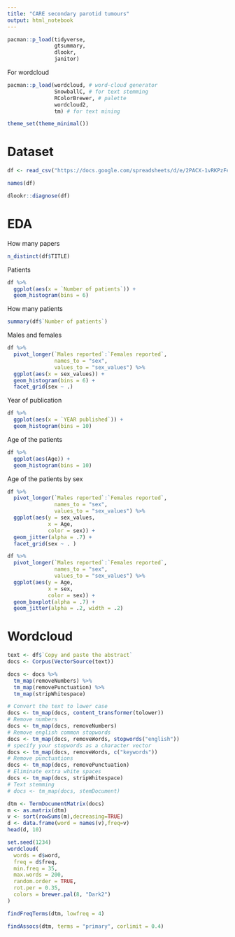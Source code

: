 ```yaml
---
title: "CARE secondary parotid tumours"
output: html_notebook
---
```


```r
pacman::p_load(tidyverse, 
               gtsummary,
               dlookr, 
               janitor)
```

For wordcloud

```r
pacman::p_load(wordcloud, # word-cloud generator 
               SnowballC, # for text stemming
               RColorBrewer, # palette
               wordcloud2, 
               tm) # for text mining
```

```r
theme_set(theme_minimal())
```

# Dataset

```r
df <- read_csv("https://docs.google.com/spreadsheets/d/e/2PACX-1vRKPzFe2lbF87DNe9SBjuaIb5iMb4nCmgvfdyT4v-NjK-BZBR-HkUIUdgiML3t30EqQ1RCep0sExatK/pub?output=csv")
```

```r
names(df)
```

```r
dlookr::diagnose(df)
```

# EDA

How many papers

```r
n_distinct(df$TITLE)
```

Patients

```r
df %>% 
  ggplot(aes(x = `Number of patients`)) + 
  geom_histogram(bins = 6)
```

How many patients

```r
summary(df$`Number of patients`)
```

Males and females

```r
df %>% 
  pivot_longer(`Males reported`:`Females reported`, 
               names_to = "sex", 
               values_to = "sex_values") %>% 
  ggplot(aes(x = sex_values)) + 
  geom_histogram(bins = 6) + 
  facet_grid(sex ~ .)
```

Year of publication

```r
df %>% 
  ggplot(aes(x = `YEAR published`)) + 
  geom_histogram(bins = 10)
```

Age of the patients

```r
df %>% 
  ggplot(aes(Age)) + 
  geom_histogram(bins = 10)
```

Age of the patients by sex

```r
df %>% 
  pivot_longer(`Males reported`:`Females reported`, 
               names_to = "sex", 
               values_to = "sex_values") %>% 
  ggplot(aes(y = sex_values, 
             x = Age, 
             color = sex)) + 
  geom_jitter(alpha = .7) + 
  facet_grid(sex ~ . )
```

```r
df %>% 
  pivot_longer(`Males reported`:`Females reported`, 
               names_to = "sex", 
               values_to = "sex_values") %>% 
  ggplot(aes(y = Age, 
             x = sex, 
             color = sex)) + 
  geom_boxplot(alpha = .7) + 
  geom_jitter(alpha = .2, width = .2)
```

# Wordcloud

```r
text <- df$`Copy and paste the abstract`
docs <- Corpus(VectorSource(text))
```

```r
docs <- docs %>%
  tm_map(removeNumbers) %>%
  tm_map(removePunctuation) %>%
  tm_map(stripWhitespace)
```

```r
# Convert the text to lower case
docs <- tm_map(docs, content_transformer(tolower))
# Remove numbers
docs <- tm_map(docs, removeNumbers)
# Remove english common stopwords
docs <- tm_map(docs, removeWords, stopwords("english"))
# specify your stopwords as a character vector
docs <- tm_map(docs, removeWords, c("keywords")) 
# Remove punctuations
docs <- tm_map(docs, removePunctuation)
# Eliminate extra white spaces
docs <- tm_map(docs, stripWhitespace)
# Text stemming
# docs <- tm_map(docs, stemDocument)
```

```r
dtm <- TermDocumentMatrix(docs)
m <- as.matrix(dtm)
v <- sort(rowSums(m),decreasing=TRUE)
d <- data.frame(word = names(v),freq=v)
head(d, 10)
```

```r
set.seed(1234)
wordcloud(
  words = d$word,
  freq = d$freq,
  min.freq = 35,
  max.words = 200,
  random.order = TRUE,
  rot.per = 0.35,
  colors = brewer.pal(8, "Dark2")
)
```

```r
findFreqTerms(dtm, lowfreq = 4)
```

```r
findAssocs(dtm, terms = "primary", corlimit = 0.4)
```
